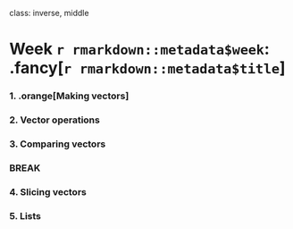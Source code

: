
class: inverse, middle

# Week `r rmarkdown::metadata$week`: .fancy[`r rmarkdown::metadata$title`]

### 1. .orange[Making vectors]
### 2. Vector operations
### 3. Comparing vectors

### BREAK

### 4. Slicing vectors
### 5. Lists
